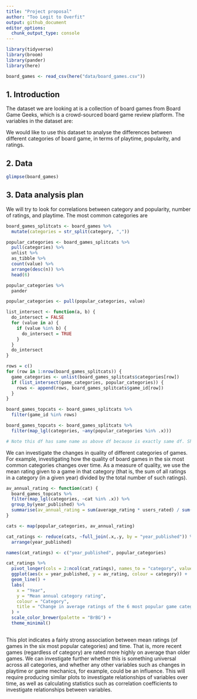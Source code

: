 ```yaml
---
title: "Project proposal"
author: "Too Legit to Overfit"
output: github_document
editor_options: 
  chunk_output_type: console
---
```


```r
library(tidyverse)
library(broom)
library(pander)
library(here)
```

```r
board_games <- read_csv(here("data/board_games.csv"))
```

## 1. Introduction

The dataset we are looking at is a collection of board games from Board Game Geeks, which is a crowd-sourced board game review platform. The variables in the dataset are:

We would like to use this dataset to analyse the differences between different categories of board game, in terms of playtime, popularity, and ratings.

## 2. Data

```r
glimpse(board_games)
```


## 3. Data analysis plan

We will try to look for correlations between category and popularity, number of ratings, and playtime. The most common categories are

```r
board_games_splitcats <- board_games %>% 
  mutate(categories = str_split(category, ","))

popular_categories <- board_games_splitcats %>%
  pull(categories) %>%
  unlist %>%
  as_tibble %>%
  count(value) %>%
  arrange(desc(n)) %>%
  head(6)

popular_categories %>%
  pander

popular_categories <- pull(popular_categories, value)
```

```r
list_intersect <- function(a, b) {
  do_intersect = FALSE
  for (value in a) {
    if (value %in% b) {
      do_intersect = TRUE
    }
  }
  do_intersect
}

rows = c()
for (row in 1:nrow(board_games_splitcats)) {
  game_categories <- unlist(board_games_splitcats$categories[row])
  if (list_intersect(game_categories, popular_categories)) {
    rows <- append(rows, board_games_splitcats$game_id[row])
  }
}

board_games_topcats <- board_games_splitcats %>% 
  filter(game_id %in% rows) 
```

```r
board_games_topcats <- board_games_splitcats %>% 
  filter(map_lgl(categories, ~any(popular_categories %in% .x)))

# Note this df has same name as above df because is exactly same df. Should choose preferred method and get rid of other.
```

We can investigate the changes in quality of different categories of games. For example, investigating how the quality of board games in the six most common categories changes over time. As a measure of quality, we use the mean rating given to a game in that category (that is, the sum of all ratings in a category (in a given year) divided by the total number of such ratings). 

```r
av_annual_rating <- function(cat) {
  board_games_topcats %>%
  filter(map_lgl(categories, ~cat %in% .x)) %>% 
  group_by(year_published) %>% 
  summarise(av_annual_rating = sum(average_rating * users_rated) / sum(users_rated))
}

cats <- map(popular_categories, av_annual_rating)

cat_ratings <- reduce(cats, ~full_join(.x,.y, by = "year_published")) %>% 
  arrange(year_published)

names(cat_ratings) <- c("year_published", popular_categories)

cat_ratings %>% 
  pivot_longer(cols = 2:ncol(cat_ratings), names_to = "category", values_to = "av_rating") %>% 
  ggplot(aes(x = year_published, y = av_rating, colour = category)) + 
  geom_line() + 
  labs(
    x = "Year", 
    y = "Mean annual category rating", 
    colour = "Category", 
    title = "Change in average ratings of the 6 most popular game categories"
  ) + 
  scale_color_brewer(palette = "BrBG") + 
  theme_minimal()
  
```

This plot indicates a fairly strong association between mean ratings (of games in the six most popular categories) and time. That is, more recent games (regardless of category) are rated more highly on average than older games. We can investigate further whether this is something universal across all categories, and whether any other variables such as changes in playtime or game mechanics, for example, could be an influence. This will require producing similar plots to investigate relationships of variables over time, as well as calculating statistics such as correlation coefficients to investigate relationships between variables.  
